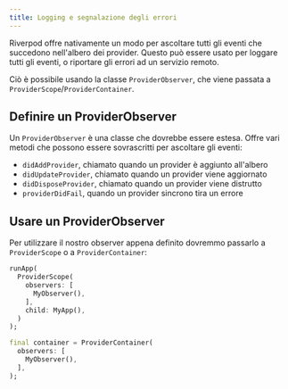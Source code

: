```yaml
---
title: Logging e segnalazione degli errori
---
```



Riverpod offre nativamente un modo per ascoltare tutti gli eventi che 
succedono nell'albero dei provider.
Questo può essere usato per loggare tutti gli eventi, o riportare gli errori 
ad un servizio remoto.

Ciò è possibile usando la classe `ProviderObserver`, 
che viene passata a `ProviderScope`/`ProviderContainer`.

## Definire un ProviderObserver

Un `ProviderObserver` è una classe che dovrebbe essere estesa.
Offre vari metodi che possono essere sovrascritti per ascoltare gli eventi:

- `didAddProvider`, chiamato quando un provider è aggiunto all'albero
- `didUpdateProvider`, chiamato quando un provider viene aggiornato
- `didDisposeProvider`, chiamato quando un provider viene distrutto
- `providerDidFail`, quando un provider sincrono tira un errore

<AutoSnippet raw={providerObserver} />

## Usare un ProviderObserver

Per utilizzare il nostro observer appena definito dovremmo passarlo a `ProviderScope` o a `ProviderContainer`:

```dart
runApp(
  ProviderScope(
    observers: [
      MyObserver(),
    ],
    child: MyApp(),
  )
);
```

```dart
final container = ProviderContainer(
  observers: [
    MyObserver(),
  ],
);
```
